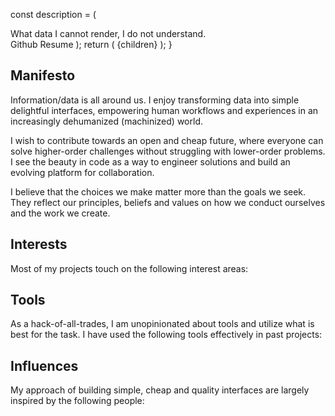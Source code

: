 


  const description = (
    <FlexList>
      <div>What data I cannot render, I do not understand.</div>
      <Icon as="a" href={resume.github} icon="github" size="s">
        Github
      </Icon>
      <Link to={routes.RESUME}>Resume</Link>
    </FlexList>
  );
  return (
    <PageLayout description={description} title="About">
      {children}
    </PageLayout>
  );
}

## Manifesto

Information/data is all around us. I enjoy transforming data into simple delightful interfaces, empowering human workflows and experiences in an increasingly dehumanized (machinized) world.

I wish to contribute towards an open and cheap future, where everyone can solve higher-order challenges without struggling with lower-order problems. I see the beauty in code as a way to engineer solutions and build an evolving platform for collaboration.

I believe that the choices we make matter more than the goals we seek. They reflect our principles, beliefs and values on how we conduct ourselves and the work we create.

## Interests

Most of my projects touch on the following interest areas:

<CodeTokenList values={resume.interests} />

## Tools

As a hack-of-all-trades, I am unopinionated about tools and utilize what is best for the task. I have used the following tools effectively in past projects:

<CodeTokenList values={resume.skills} />

## Influences

My approach of building simple, cheap and quality interfaces are largely inspired by the following people:

<MentionList mentions={resume.influences} />
